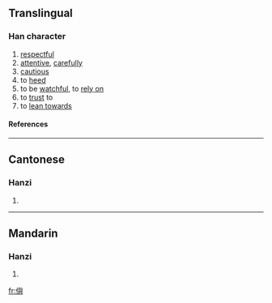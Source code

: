 ==Translingual==
===Han character===
{{Han char|rn=9|rad=人|as=14|sn=16|four=|canj=人竹X金 (OHXC)}}
# [[respectful]]
# [[attentive]], [[carefully]]
# [[cautious]]
# to [[heed]]
# to be [[watchful]], to [[rely on]]
# to [[trust]] to
# to [[lean towards]]
====References====
{{Han ref|kx=0120.040|hdz=10231.040|uh=349C|ud=13468}}

----
==Cantonese==
===Hanzi===
{{yue-hanzi|jyut=|y=jyu5}}
# {{defn|Cantonese}}

----
==Mandarin==
===Hanzi===
{{cmn-hanzi|pin=[[yú]] ([[yu2]]), [[yǔ]] ([[yu3]])|wg=yü<sup>2</sup>, yü<sup>3</sup>}}
# {{defn|Mandarin}}

[[fr:㒜]]
